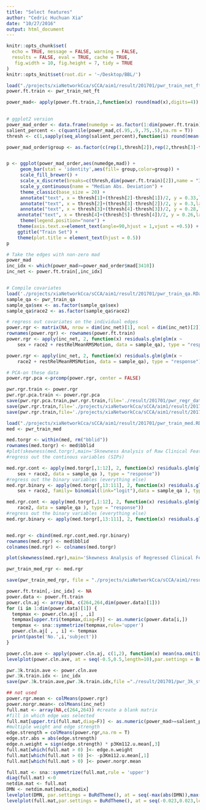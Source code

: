 ```yaml
---
title: "Select features"
author: "Cedric Huchuan Xia"
date: "10/27/2016"
output: html_document
---
```


```r
knitr::opts_chunk$set(
  echo = TRUE, message = FALSE, warning = FALSE,
  results = FALSE, eval = TRUE, cache = TRUE,
   fig.width = 10, fig.height = 7, tidy = TRUE
)
knitr::opts_knit$set(root.dir = '~/Desktop/BBL/')
```
  
```r
load("./projects/xiaNetworkCca/sCCA/aim1/result/201701/pwr_train_net_ft.RData")
power.ft.train <- pwr_train_net_ft
```


```r
power_mad<- apply(power.ft.train,2,function(x) round(mad(x),digits=4))

  
# ggplot2 version
power_mad_order <- data.frame(numedge = as.factor(1:dim(power.ft.train)[2]),mad = power_mad[order(-power_mad)])
salient_percent <- c(quantile(power_mad,c(.95,.9,.75,.5),na.rm = T))
thresh <- c(1,sapply(seq_along(salient_percent),function(i) round(mean(which(power_mad_order$mad == salient_percent[i])))), dim(power.ft.train)[2])

power_mad_order$group <- as.factor(c(rep(1,thresh[2]),rep(2,thresh[3]-thresh[2]),rep(3,thresh[4]-thresh[3]),rep(4,thresh[5]-thresh[4]),rep(5,thresh[6]-thresh[5])))


p <- ggplot(power_mad_order,aes(numedge,mad)) +
     geom_bar(stat = 'identity',aes(fill= group,color=group)) +
     scale_fill_brewer() +
     scale_x_discrete(breaks=c(thresh,dim(power.ft.train)[2]),name = "Individual Edge") +
     scale_y_continuous(name = "Median Abs. Deviation") +
     theme_classic(base_size = 20) +
     annotate("text", x = thresh[1]+(thresh[2]-thresh[1])/2, y = 0.33,label = "95%",size =4.5,colour = "black" ) +
     annotate("text", x = thresh[2]+(thresh[3]-thresh[2])/2, y = 0.3,label = "90%",size =4.5,colour = "black" ) +
     annotate("text", x = thresh[3]+(thresh[4]-thresh[3])/2, y = 0.28,label = "75%",size =4.5,colour = "black" ) +
    annotate("text", x = thresh[4]+(thresh[5]-thresh[4])/2, y = 0.26,label = "50%",size =4.5,colour = "black" ) +
     theme(legend.position="none") +
    theme(axis.text.x=element_text(angle=90,hjust = 1,vjust = +0.5)) +
    ggtitle("Train Set") +
    theme(plot.title = element_text(hjust = 0.5))
p
```

```r
# Take the edges with non-zero mad
power_mad 
inc_idx <- which(power_mad>=power_mad_order$mad[3410])
inc_net <- power.ft.train[,inc_idx]


# Compile covariates
load('./projects/xiaNetworkCca/sCCA/aim1/result/201701/pwr_train_qa.RData')
sample_qa <- pwr_train_qa
sample_qa$sex <- as.factor(sample_qa$sex)
sample_qa$race2 <- as.factor(sample_qa$race2)

# regress out covariates on the individual edges
power.rgr <- matrix(NA, nrow = dim(inc_net)[1], ncol = dim(inc_net)[2])
rownames(power.rgr) <- rownames(power.ft.train)
power.rgr <- apply(inc_net, 2, function(x) residuals.glm(glm(x ~  
    sex + race2 + restRelMeanRMSMotion, data = sample_qa), type = "response"))

power.rgr <- apply(inc_net, 2, function(x) residuals.glm(glm(x ~  
    race2 + restRelMeanRMSMotion, data = sample_qa), type = "response"))

# PCA-on these data
power.rgr.pca <-prcomp(power.rgr, center = FALSE)

pwr.rgr.train <- power.rgr
pwr.rgr.pca.train <- power.rgr.pca
save(pwr.rgr.pca.train,pwr.rgr.train,file='./result/201701/pwr_regr_data.RData')
save(pwr.rgr.train,file='./projects/xiaNetworkCca/sCCA/aim1/result/201701/pwr_regr_no_age_data.RData')
save(pwr.rgr.train,file='./projects/xiaNetworkCca/sCCA/aim1/result/201701/pwr_regr_mo_ra_data.RData')

```

```r
load("./projects/xiaNetworkCca/sCCA/aim1/result/201701/pwr_train_med.RData")
med <- pwr_train_med

med.torgr <- within(med, rm("bblid"))
rownames(med.torgr) <- med$bblid
#plot(skewness(med.torgr),main='Sknewness Analysis of Raw Clinical Features',xlab='Psychiatric Symptoms',ylab='Skewness')
#regress out the continous variables (SIPs)

med.rgr.cont <- apply(med.torgr[,1:12], 2, function(x) residuals.glm(glm(x ~ ageAtScan1 + 
    sex + race2, data = sample_qa ), type = "response"))
#regress out the binary variables (everything else)
med.rgr.binary <- apply(med.torgr[,13:111], 2, function(x) residuals.glm(glm(x ~ ageAtScan1 + 
    sex + race2, family= binomial(link="logit"),data = sample_qa ), type = "response"))

med.rgr.cont <- apply(med.torgr[,1:12], 2, function(x) residuals.glm(glm(x ~  
    race2, data = sample_qa ), type = "response"))
#regress out the binary variables (everything else)
med.rgr.binary <- apply(med.torgr[,13:111], 2, function(x) residuals.glm(glm(x ~ race2, family= binomial(link="logit"),data = sample_qa ), type = "response"))


med.rgr <- cbind(med.rgr.cont,med.rgr.binary)
rownames(med.rgr) <- med$bblid
colnames(med.rgr) <- colnames(med.torgr)

plot(skewness(med.rgr),main='Skewness Analysis of Regressed Clinical Features',xlab='Psychiatric Symptoms',ylab='Skewness')

pwr_train_med_rgr <- med.rgr

save(pwr_train_med_rgr, file = "./projects/xiaNetworkCca/sCCA/aim1/result/201701/pwr_med_rgr_ra_data.RData")

```

```r
power.ft.train[,-inc_idx] <- NA
power.data <- power.ft.train
power.cln.aj <- array(NA, c(264,264,dim(power.data)[1]))
for (i in 1:dim(power.data)[1]) {
  tempmax <- power.cln.aj[ , ,i]
  tempmax[upper.tri(tempmax,diag=F)] <- as.numeric(power.data[i,])
  tempmax <- sna::symmetrize(tempmax,rule='upper')
  power.cln.aj[ , , i] <- tempmax
  print(paste('No.',i,'subject'))
}

power.cln.ave <- apply(power.cln.aj, c(1,2), function(x) mean(na.omit(x)))
levelplot(power.cln.ave, at = seq(-0.5,0.5,length=10),par.settings = BuRdTheme(),xlab='',ylab='',main="Power Train Set")

pwr.3k.train.ave <- power.cln.ave
pwr.3k.train.idx <- inc_idx
save(pwr.3k.train.ave,pwr.3k.train.idx,file ="./result/201701/pwr_3k_stats.RData")
```


```r
## not used
power.rgr.mean <- colMeans(power.rgr)
power.norgr.mean<- colMeans(inc_net)
full.mat <- array(NA,c(264,264)) #create a blank matrix
#fill in which edge was selected
full.mat[upper.tri(full.mat,diag=F)] <- as.numeric(power_mad>=salient_percent[1])
#multiple weight and edge strength
edge.strength = colMeans(power.rgr,na.rm = T)
edge.str.abs = abs(edge.strength)
edge.n.weight = sign(edge.strength) * p3Km112.u.mean[,3]
full.mat[which(full.mat > 0) ]<- edge.n.weight
full.mat[which(full.mat > 0) ]<- -p3Km112.u.mean[,1]
full.mat[which(full.mat > 0) ]<- power.norgr.mean

full.mat <- sna::symmetrize(full.mat,rule = 'upper')
diag(full.mat) <-0
netdim.mat <- full.mat
DMN <- netdim.mat[modix,modix]
levelplot(DMN, par.settings = BuRdTheme(), at = seq(-max(abs(DMN)),max(abs(DMN)),length.out = 10 ), scales=list( x=list(draw=FALSE), y=list(draw=FALSE)), xlab='',ylab='',main='DMN')
levelplot(full.mat,par.settings = BuRdTheme(), at = seq(-0.023,0.023,length.out = 100))
```
